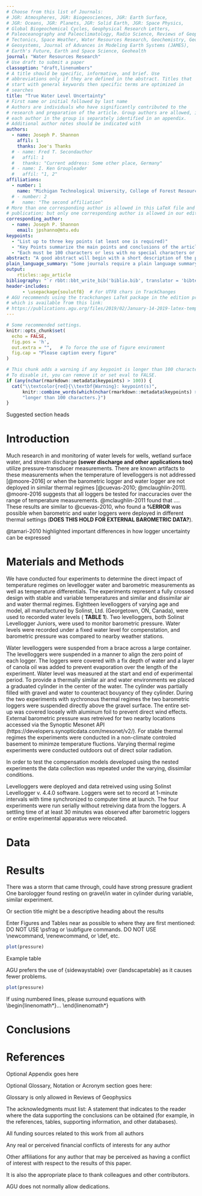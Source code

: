```yaml
---
# Choose from this list of Journals:
# JGR: Atmospheres, JGR: Biogeosciences, JGR: Earth Surface, 
# JGR: Oceans, JGR: Planets, JGR: Solid Earth, JGR: Space Physics, 
# Global Biogeochemical Cycles, Geophysical Research Letters, 
# Paleoceanography and Paleoclimatology, Radio Science, Reviews of Geophysics, 
# Tectonics, Space Weather, Water Resources Research, Geochemistry, Geophysics, 
# Geosystems, Journal of Advances in Modeling Earth Systems (JAMES),
# Earth's Future, Earth and Space Science, Geohealth
journal: "Water Resources Research"
# Use draft to submit a paper
classoption: "draft,linenumbers"
# A title should be specific, informative, and brief. Use
# abbreviations only if they are defined in the abstract. Titles that
# start with general keywords then specific terms are optimized in
# searches
title: "True Water Level Uncertainty"
# First name or initial followed by last name
# Authors are individuals who have significantly contributed to the
# research and preparation of the article. Group authors are allowed, if
# each author in the group is separately identified in an appendix.
# Additional author notes should be indicated with
authors:
  - name: Joseph P. Shannon
    affil: 1
    thanks: Joe's Thanks
  # - name: Fred T. Secondauthor
  #   affil: 1
  #   thanks: "Current address: Some other place, Germany"
  # - name: I. Ken Groupleader
  #   affil: "1, 2"
affiliations:
  - number: 1
    name: "Michigan Technological University, College of Forest Resources and Environmental Science"
  # - number: 2
  #   name: "The second affiliation"
# More than one corresponding author is allowed in this LaTeX file and for
# publication; but only one corresponding author is allowed in our editorial system.
corresponding_author:
  - name: Joseph P. Shannon
    email: jpshanno@mtu.edu
keypoints:  
  - "List up to three key points (at least one is required)"
  - "Key Points summarize the main points and conclusions of the article"
  - "Each must be 100 characters or less with no special characters or punctuation"
abstract: "A good abstract will begin with a short description of the problem being addressed, briefly describe the new data or analyses, then briefly states the main conclusion(s) and how they are supported and uncertainties."
plain_language_summary: "Some journals require a plain language summary. See: https://publications.agu.org/author-resource-center/text-requirements/#abstract"
output: 
    rticles::agu_article
bibliography: "`r rbbt::bbt_write_bib('biblio.bib', translator = 'bibtex', overwrite = TRUE)`"
header-includes: 
      - \usepackage{soulutf8}  # For UTF8 chars in TrackChanges
# AGU recommends using the trackchanges LaTeX package in the edition process
# which is available from this link:
# https://publications.agu.org/files/2019/02/January-14-2019-latex-templates.zip
---
```


```r
# Some recommended settings. 
knitr::opts_chunk$set(
  echo = FALSE,
  fig.pos = 'h',
  out.extra = "",   # To force the use of figure enviroment
  fig.cap = "Please caption every figure"
)
```

```r
# This chunk adds a warning if any keypoint is longer than 100 characters. 
# To disable it, you can remove it or set eval to FALSE.
if (any(nchar(rmarkdown::metadata$keypoints) > 100)) {
  cat("\\textcolor{red}{\\textbf{Warning}: keypoint(s)", 
      knitr::combine_words(which(nchar(rmarkdown::metadata$keypoints) > 100)), 
      "longer than 100 characters.}")
}
```

Suggested section heads

# Introduction

Much research in and monitoring of water levels for wells, wetland surface water,
and stream discharge __(sewer discharge and other applications too)__ utilize 
pressure-transducer measurements. There are known artifacts to these measurements
when the temperature of levelloggers is not addressed [@moore-2016] or when the
barometric logger and water logger are not deployed in similar thermal regimes
[@cuevas-2010; @mclaughlin-2011]. @moore-2016 suggests that all loggers be 
tested for inaccuracies over the range of temperature measurements. 
@mclaughlin-2011 found that .... These results are similar to @cuevas-2010, who
found a __%ERROR__ was possible when barometric and water loggers were deployed
in different thermal settings (__DOES THIS HOLD FOR EXTERNAL BAROMETRIC DATA?__).

@tamari-2010 highlighted important differences in how logger uncertainty can be
expressed

# Materials and Methods

We have conducted four experiments to determine the direct impact of temperature 
regimes on levellogger water and barometric measurements as well as temperature
differentials. The experiments represent a fully crossed design with stable and
variable temperatures and similar and dissimilar air and water thermal 
regimes. Eightteen levelloggers of varying age and model, all manufactured by
Solinst, Ltd. (Georgetown, ON, Canada), were used to recorded water levels (
__TABLE 1__). Two levelloggers, both Solinst Levellogger Juniors, were used to 
monitor barometric pressure. Water levels were recorded under a fixed water
level for compenstation, and barometric pressure was compared to nearby weather
stations.

Water levelloggers were suspended from a brace across a large container. The
levelloggers were suspended in a manner to align the zero point of each logger.
The loggers were covered with a fix depth of water and a layer of canola oil was
added to prevent evaporation over the length of the experiment. Water level was
measured at the start and end of experimental period. To provide a thermally
similar air and water environments we placed a graduated cylinder in the center
of the water. The cylinder was partially filled with gravel and water to
counteract bouyancy of they cylinder. During the two experiments with sychronous
thermal regimes the two barometric loggers were suspended directly above the
gravel surface. The entire set-up was covered loosely with aluminum foil to
prevent direct wind effects. External barometric pressure was retreived for two
nearby locations accessed via the Synoptic Mesonet API
(https://developers.synopticdata.com/mesonet/v2/). For stable thermal regimes
the experiments were conducted in a non-climate controled  basement to minimze
temperature fluctions. Varying thermal regime experiments were conducted
outdoors out of direct solar radiation.

In order to test the compensation models developed using the nested experiments 
the data collection was repeated under the varying, dissimilar conditions.

Levelloggers were deployed and data retreived using using Solinst Levellogger 
v. 4.4.0 software. Loggers were set to record at 1-minute intervals with 
time synchronized to computer time at launch. The four experiments were run 
serially without retreiving data from the loggers. A settling time of at least
30 minutes was observed after barometric loggers or entire experimental apparatus
were relocated.

<!-- Please use ONLY \\citet and \\citep for reference citations. -->
<!-- DO NOT use other cite commands (e.g., \\cite, \\citeyear, \\nocite, \\citealp, etc.). -->
<!-- Example \\citet and \\citep: -->
<!--   ...as shown by \citet{Levitus2012}, \citet{Nuncio2011} and \citet{Raphael2004} -->
<!--   ...as shown by \citep{Levitus2012}, \citep{Nuncio2011}, \citep{Raphael2004}. -->
<!--   ...has been shown \citep[e.g.,][]{Levitus2012, Nuncio2011, Raphael2004}. -->

# Data


# Results

There was a storm that came through, could have strong pressure gradient
One barologger found resting on gravel/in water in cylinder during variable,
similar experiment.

Or section title might be a descriptive heading about the results

Enter Figures and Tables near as possible to where they are first mentioned:
DO NOT USE \\psfrag or \\subfigure commands.
DO NOT USE \\newcommand, \\renewcommand, or \\def, etc.

```r
plot(pressure)
```

Example table

\begin{table}
 \caption{Time of the Transition Between Phase 1 and Phase 2$^{a}$}
 \centering
 \begin{tabular}{l c}
 \hline
  Run  & Time (min)  \\
 \hline
   $l1$  & 260   \\
   $l2$  & 300   \\
   $l3$  & 340   \\
   $h1$  & 270   \\
   $h2$  & 250   \\
   $h3$  & 380   \\
   $r1$  & 370   \\
   $r2$  & 390   \\
 \hline
 \multicolumn{2}{l}{$^{a}$Footnote text here.}
 \end{tabular}
 \end{table}

AGU prefers the use of {sidewaystable} over {landscapetable} as it causes fewer problems.

```r
plot(pressure)
```

\begin{sidewaystable}
\caption{Caption here}
\label{tab:signif_gap_clos}
\begin{tabular}{ccc}
one&two&three\\
four&five&six
\end{tabular}
\end{sidewaystable}

If using numbered lines, please surround equations with \\begin{linenomath\*}... \\end{linenomath\*}

\begin{linenomath*}
\begin{equation}
y|{f} \sim g(m, \sigma)
\end{equation}
\end{linenomath*}

# Conclusions

# References



\appendix
\section{Here is a sample appendix}

Optional Appendix goes here

Optional Glossary, Notation or Acronym section goes here:

Glossary is only allowed in Reviews of Geophysics

\begin{glossary}
\term{Term}
 Term Definition here
\term{Term}
 Term Definition here
\term{Term}
 Term Definition here
\end{glossary}


\begin{acronyms}
\acro{Acronym}
 Definition here
\acro{EMOS}
 Ensemble model output statistics
\acro{ECMWF}
 Centre for Medium-Range Weather Forecasts
\end{acronyms}

\begin{notation}
\notation{$a+b$} Notation Definition here
\notation{$e=mc^2$}
Equation in German-born physicist Albert Einstein's theory of special
relativity that showed that the increased relativistic mass ($m$) of a
body comes from the energy of motion of the body—that is, its kinetic
energy ($E$)—divided by the speed of light squared ($c^2$).
\end{notation}


\acknowledgments
The acknowledgments must list:
A statement that indicates to the reader where the data
supporting the conclusions can be obtained (for example, in the
references, tables, supporting information, and other databases).

All funding sources related to this work from all authors

Any real or perceived financial conflicts of interests for any author

Other affiliations for any author that may be perceived as having a conflict of 
interest with respect to the results of this paper.

It is also the appropriate place to thank colleagues and other contributors.

AGU does not normally allow dedications. 
